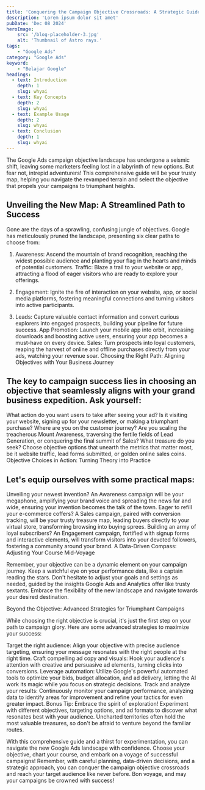 ```yaml
---
title: 'Conquering the Campaign Objective Crossroads: A Strategic Guide to Google Ads Success'
description: 'Lorem ipsum dolor sit amet'
pubDate: 'Dec 08 2024'
heroImage: 
    src: '/blog-placeholder-3.jpg'
    alt: 'Thumbnail of Astro rays.'
tags: 
    - "Google Ads"
category: "Google Ads"
keyword: 
    - "Belajar Google"
headings:
  - text: Introduction
    depth: 1
    slug: whyai
  - text: Key Concepts
    depth: 2
    slug: whyai
  - text: Example Usage
    depth: 2
    slug: whyai
  - text: Conclusion
    depth: 1
    slug: whyai
---
```


The Google Ads campaign objective landscape has undergone a seismic shift, leaving some marketers feeling lost in a labyrinth of new options. But fear not, intrepid adventurers! This comprehensive guide will be your trusty map, helping you navigate the revamped terrain and select the objective that propels your campaigns to triumphant heights.

## Unveiling the New Map: A Streamlined Path to Success

Gone are the days of a sprawling, confusing jungle of objectives. Google has meticulously pruned the landscape, presenting six clear paths to choose from:

1. Awareness: Ascend the mountain of brand recognition, reaching the widest possible audience and planting your flag in the hearts and minds of potential customers.
Traffic: Blaze a trail to your website or app, attracting a flood of eager visitors who are ready to explore your offerings.

2. Engagement: Ignite the fire of interaction on your website, app, or social media platforms, fostering meaningful connections and turning visitors into active participants.

3. Leads: Capture valuable contact information and convert curious explorers into engaged prospects, building your pipeline for future success.
App Promotion: Launch your mobile app into orbit, increasing downloads and boosting active users, ensuring your app becomes a must-have on every device.
Sales: Turn prospects into loyal customers, reaping the harvest of online and offline purchases directly from your ads, watching your revenue soar.
Choosing the Right Path: Aligning Objectives with Your Business Journey

## The key to campaign success lies in choosing an objective that seamlessly aligns with your grand business expedition. Ask yourself:

What action do you want users to take after seeing your ad? Is it visiting your website, signing up for your newsletter, or making a triumphant purchase?
Where are you on the customer journey? Are you scaling the treacherous Mount Awareness, traversing the fertile fields of Lead Generation, or conquering the final summit of Sales?
What treasure do you seek? Choose objective options that unearth the metrics that matter most, be it website traffic, lead forms submitted, or golden online sales coins.
Objective Choices in Action: Turning Theory into Practice

## Let's equip ourselves with some practical maps:

Unveiling your newest invention? An Awareness campaign will be your megaphone, amplifying your brand voice and spreading the news far and wide, ensuring your invention becomes the talk of the town.
Eager to refill your e-commerce coffers? A Sales campaign, paired with conversion tracking, will be your trusty treasure map, leading buyers directly to your virtual store, transforming browsing into buying sprees.
Building an army of loyal subscribers? An Engagement campaign, fortified with signup forms and interactive elements, will transform visitors into your devoted followers, fostering a community around your brand.
A Data-Driven Compass: Adjusting Your Course Mid-Voyage

Remember, your objective can be a dynamic element on your campaign journey. Keep a watchful eye on your performance data, like a captain reading the stars. Don't hesitate to adjust your goals and settings as needed, guided by the insights Google Ads and Analytics offer like trusty sextants. Embrace the flexibility of the new landscape and navigate towards your desired destination.

Beyond the Objective: Advanced Strategies for Triumphant Campaigns

While choosing the right objective is crucial, it's just the first step on your path to campaign glory. Here are some advanced strategies to maximize your success:

Target the right audience: Align your objective with precise audience targeting, ensuring your message resonates with the right people at the right time.
Craft compelling ad copy and visuals: Hook your audience's attention with creative and persuasive ad elements, turning clicks into conversions.
Leverage automation: Utilize Google's powerful automated tools to optimize your bids, budget allocation, and ad delivery, letting the AI work its magic while you focus on strategic decisions.
Track and analyze your results: Continuously monitor your campaign performance, analyzing data to identify areas for improvement and refine your tactics for even greater impact.
Bonus Tip: Embrace the spirit of exploration! Experiment with different objectives, targeting options, and ad formats to discover what resonates best with your audience. Uncharted territories often hold the most valuable treasures, so don't be afraid to venture beyond the familiar routes.

With this comprehensive guide and a thirst for experimentation, you can navigate the new Google Ads landscape with confidence. Choose your objective, chart your course, and embark on a voyage of successful campaigns! Remember, with careful planning, data-driven decisions, and a strategic approach, you can conquer the campaign objective crossroads and reach your target audience like never before. Bon voyage, and may your campaigns be crowned with success!
